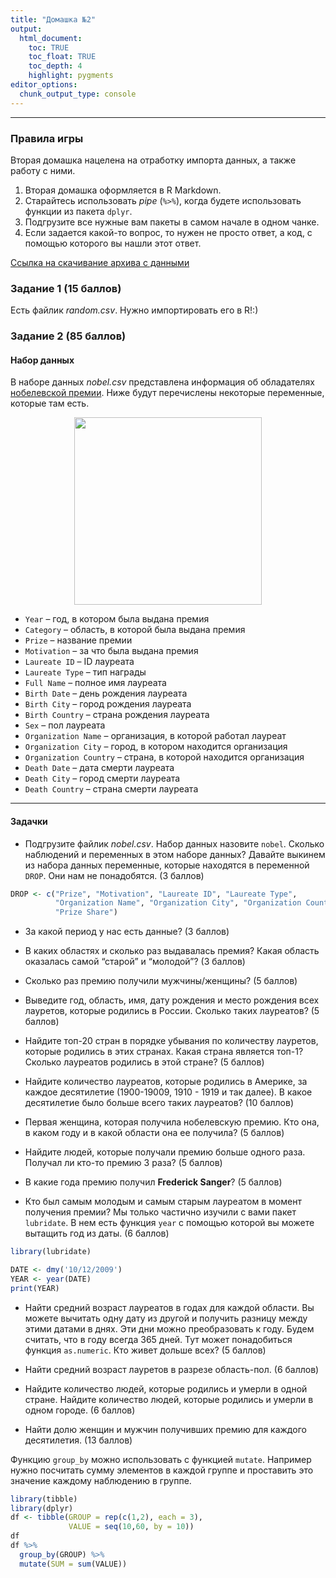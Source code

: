 ```yaml
---
title: "Домашка №2"
output: 
  html_document:
    toc: TRUE
    toc_float: TRUE
    toc_depth: 4
    highlight: pygments
editor_options: 
  chunk_output_type: console
---
```

---

### Правила игры

Вторая домашка нацелена на отработку импорта данных, а также работу с ними.

1. Вторая домашка оформляется в R Markdown.
2. Старайтесь использовать *pipe* (`%>%`), когда будете использовать функции из пакета `dplyr`.
3. Подгрузите все нужные вам пакеты в самом начале в одном чанке.
4. Если задается какой-то вопрос, то нужен не просто ответ, а код, с помощью которого вы нашли этот ответ.

[Ссылка на скачивание архива с данными](https://github.com/ahmedushka7/R/blob/master/docs/homeworks/hw2/data.zip?raw=true)

### Задание 1 (15 баллов)

Есть файлик *random.csv*. Нужно импортировать его в R!:)

### Задание 2 (85 баллов)

#### Набор данных

В наборе данных *nobel.csv* представлена информация об обладателях [нобелевской премии](https://ru.wikipedia.org/wiki/Нобелевская_премия#Правила_премии). Ниже будут перечислены некоторые переменные, которые там есть.

<center>
![](pictures/paint_nobel_prize.png){width=300px}
</center>

* `Year` -- год, в котором была выдана премия
* `Category` -- область, в которой была выдана премия
* `Prize` -- название премии
* `Motivation` -- за что была выдана премия
* `Laureate ID` -- ID лауреата
* `Laureate Type` -- тип награды
* `Full Name` -- полное имя лауреата
* `Birth Date` -- день рождения лауреата
* `Birth City` -- город рождения лауреата
* `Birth Country` -- страна рождения лауреата
* `Sex` -- пол лауреата
* `Organization Name` -- организация, в которой работал лауреат
* `Organization City` -- город, в котором находится организация
* `Organization Country` -- страна, в которой находится организация
* `Death Date` -- дата смерти лауреата
* `Death City` -- город смерти лауреата
* `Death Country` -- страна смерти лауреата

---

#### Задачки

* Подгрузите файлик *nobel.csv*. Набор данных назовите `nobel`. Сколько наблюдений и переменных в этом наборе данных? Давайте выкинем из набора данных переменные, которые находятся в переменной `DROP`. Они нам не понадобятся. (3 баллов)

```r
DROP <- c("Prize", "Motivation", "Laureate ID", "Laureate Type", 
          "Organization Name", "Organization City", "Organization Country",
          "Prize Share")
```

* За какой период у нас есть данные? (3 баллов)

* В каких областях и сколько раз выдавалась премия? Какая область оказалась самой "старой" и "молодой"? (3 баллов)

* Сколько раз премию получили мужчины/женщины? (5 баллов)

* Выведите год, область, имя, дату рождения и место рождения всех лауретов, которые родились в России. Сколько таких лауреатов? (5 баллов)

* Найдите топ-20 стран в порядке убывания по количеству лауретов, которые родились в этих странах. Какая страна является топ-1? Сколько лауреатов родились в этой стране? (5 баллов)

* Найдите количество лауреатов, которые родились в Америке, за каждое десятилетие (1900-19009, 1910 - 1919 и так далее). В какое десятилетие было больше всего таких лауреатов? (10 баллов)

* Первая женщина, которая получила нобелевскую премию. Кто она, в каком году и в какой области она ее получила? (5 баллов)

* Найдите людей, которые получали премию больше одного раза. Получал ли кто-то премию 3 раза?  (5 баллов)

* В какие года премию получил **Frederick Sanger**? (5 баллов)

* Кто был самым молодым и самым старым лауреатом в момент получения премии? Мы только частично изучили с вами пакет  `lubridate`. В нем есть функция `year` с помощью которой вы можете вытащить год из даты. (6 баллов)

```r
library(lubridate)

DATE <- dmy('10/12/2009')
YEAR <- year(DATE)
print(YEAR)
```

* Найти средний возраст лауреатов в годах для каждой области. Вы можете вычитать одну дату из другой и получить разницу между этими датами в днях. Эти дни можно преобразовать к году. Будем считать, что в году всегда 365 дней. Тут может понадобиться функция `as.numeric`. Кто живет дольше всех? (5 баллов)

* Найти средний возраст лауретов в разрезе область-пол. (6 баллов)

* Найдите количество людей, которые родились и умерли в одной стране. Найдите количество людей, которые родились и умерли в одном городе. (6 баллов)

* Найти долю женщин и мужчин получивших премию для каждого десятилетия. (13 баллов)

Функцию `group_by` можно использовать с функцией `mutate`. Например нужно посчитать сумму элементов в каждой группе и проставить это значение каждому наблюдению в группе. 

```r
library(tibble)
library(dplyr)
df <- tibble(GROUP = rep(c(1,2), each = 3),
             VALUE = seq(10,60, by = 10))
df
df %>%
  group_by(GROUP) %>%
  mutate(SUM = sum(VALUE))
```

